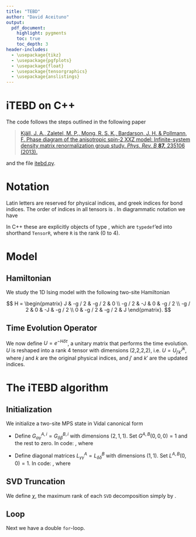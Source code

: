 ```yaml
---
title: "TEBD"
author: "David Aceituno"
output:
  pdf_document:
    highlight: pygments
    toc: true
    toc_depth: 3
header-includes: 
  - \usepackage{tikz}
  - \usepackage{pgfplots}
  - \usepackage{float}
  - \usepackage{tensorgraphics}
  - \usepackage{anslistings}
---
```


# iTEBD on C++

The code follows the steps outlined in the following paper

> [Kjäll, J. A., Zaletel, M. P., Mong, R. S. K., Bardarson, J. H. & Pollmann, F. Phase diagram of the anisotropic spin-2 XXZ model: Infinite-system density matrix renormalization group study. *Phys. Rev. B* **87,** 235106 (2013).](https://link.aps.org/doi/10.1103/PhysRevB.87.235106)

and the file [itebd.py](https://www.pks.mpg.de/~frankp/comp-phys/itebd.py).

# Notation
Latin letters are reserved for physical indices, and greek indices for bond indices. The order of indices in all tensors is \textit{physical indices  $\rightarrow$ bond indices}. 
In diagrammatic notation we have

\begin{align}
\Lambda_{\alpha}{\beta} &=  \tensorII{\Lambda}{\alpha}{\beta} = \tensorII{\Lambda}{0}{1} \\
\Gamma^{i}_{\alpha\beta} &= \tensorIII{\Gamma}{i}{\alpha}{\beta} = \tensorIII{\Gamma}{0}{1}{2} \\
\theta^{ij}_{\alpha\beta} &= \tensorIV{\theta}{i}{j}{\alpha}{\beta} = \tensorIV{\theta}{0}{1}{2}{3}
\end{align}

In C++ these are explicitly objects of type  \lstinline[style=cppstyle]|Eigen::Tensor<double,rank,Eigen::ColMajor>;|, which are `typedef`'ed into shorthand `TensorR`, where `R` is the rank (0 to 4).

# Model

## Hamiltonian
We study the 1D Ising model with the following two-site Hamiltonian


$$
H = 
\begin{pmatrix}
	J	&	-g / 2	&	-g / 2	&	0 \\
	-g / 2	&	 -J	&	 0	&	 -g / 2 \\
	-g / 2	&	 0	&	 -J	&	 -g / 2 \\
          0		&	 -g / 2	&	 -g / 2	&	J
          \end{pmatrix}.
$$


## Time Evolution Operator
We now define $U = e^{-H\delta \tau}$, a unitary matrix that performs the time evolution.
$U$ is reshaped into a rank 4 tensor with dimensions (2,2,2,2), i.e. $U = U^{jk}_{j'k'}$, where $j$ and $k$ are the original physical indices, and $j'$ and $k'$ are the updated indices. 


# The iTEBD algorithm

## Initialization

We initialize a two-site MPS state in Vidal canonical form

\begin{figure}[H]
\centering
	\tensorIII{G^A}{i}{\alpha}{\phantom{}}\hspace{-0.6cm}
	\tensorII{L^A}{\phantom{}}{\phantom{}}\hspace{-0.6cm}
	\tensorIII{G^B}{j}{\phantom{}}{\phantom{}}\hspace{-0.6cm}
	\tensorII{L^B}{\phantom{}}{\beta}
\end{figure}

- Define $G^{A,i}_{\alpha\gamma} = G^{B,i}_{\delta\beta}$ with dimensions $(2,1,1)$. Set $G^{A,B}(0,0,0) = 1$ and the rest to zero. In code: \lstinline[style=cppstyle]|std::array<Tensor3,sites> G;|, where \lstinline[style=cppstyle]|constexpr int sites = 2;|

- Define diagonal matrices $L^{A}_{\gamma\gamma} = L^{B}_{\delta\delta}$ with dimensions $(1,1)$. Set $L^{A,B}(0,0) = 1$. In code: \lstinline[style=cppstyle]|std::array<Tensor2,sites> G;|, where \lstinline[style=cppstyle]|constexpr int sites = 2;|

## SVD Truncation
We define $\chi$, the maximum rank of each `SVD` decomposition simply by \lstinline[style=cppstyle]|long chi = 15;|.

## Loop

Next we have a double `for`-loop.

\begin{c++}
for(int step = 0; step < N; step++){
  for(long i_bond = 0; i_bond < d; i_bond++) {
    long ia = mod(i_bond-1,d);
    long ib = mod(i_bond  ,d);
    long chia = G[ia].dimension(1); //index alpha (eq. 25-27)
    long chib = G[ib].dimension(2); //index gamma (eq. 25-27)

    // Construct theta matrix and do time evolution
    A       = L[ib].contract(G[ia], idxlist1{idx2(0,1)}).
                    shuffle(array3{1,0,2}).
                    contract(L[ia],idxlist1{idx2(2,0)});
    B       = G[ib].contract(L[ib], idxlist1{idx2(2,0)});
    theta4  = A.contract(B, idxlist1{idx2(2,1)}).shuffle(array4{0,2,1,3});
    theta2  = U.contract(theta4, idxlist2 {idx2(2,0),idx2(3,1)})
                  .shuffle(array4{0,2,1,3}).reshape(array2{d*chia,d*chib});

    SVD.compute(tensor2_to_matrix(theta2), Eigen::ComputeThinU | Eigen::ComputeThinV);

    chi2 = std::min(SVD.rank(),chi);
    X = matrix_to_tensor3(SVD.matrixU().leftCols(chi2),{d,chia,chi2})
                                              .unaryExpr(&truncate);
    Z = matrix_to_tensor3(SVD.matrixV().leftCols(chi2),{d,chib,chi2})
                        .shuffle(array3{0,2,1}).unaryExpr(&truncate);
    Y = matrix_to_tensor1(SVD.singularValues().head(chi2));
    L[ia] = asDiagonal(Y / SVD.singularValues().head(chi2).norm());

    G[ia] = inverseDiagonal(L[ib]).contract(X, idxlist1{idx2(0,1)})
                                            .shuffle(array3{1,0,2});
    G[ib] = Z.contract(inverseDiagonal(L[ib]), idxlist1{idx2(2,0)} );
  }
}
\end{c++}




